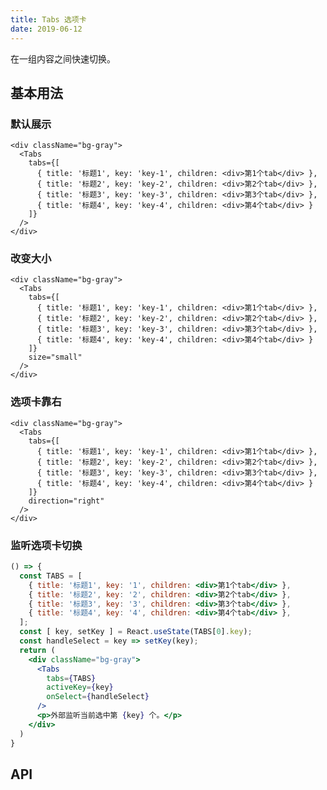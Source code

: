 ```yaml
---
title: Tabs 选项卡
date: 2019-06-12
---
```

在一组内容之间快速切换。

## 基本用法

### 默认展示
```
<div className="bg-gray">
  <Tabs
    tabs={[
      { title: '标题1', key: 'key-1', children: <div>第1个tab</div> },
      { title: '标题2', key: 'key-2', children: <div>第2个tab</div> },
      { title: '标题3', key: 'key-3', children: <div>第3个tab</div> },
      { title: '标题4', key: 'key-4', children: <div>第4个tab</div> }
    ]}
  />
</div>
```

### 改变大小
```
<div className="bg-gray">
  <Tabs
    tabs={[
      { title: '标题1', key: 'key-1', children: <div>第1个tab</div> },
      { title: '标题2', key: 'key-2', children: <div>第2个tab</div> },
      { title: '标题3', key: 'key-3', children: <div>第3个tab</div> },
      { title: '标题4', key: 'key-4', children: <div>第4个tab</div> }
    ]}
    size="small"
  />
</div>
```

### 选项卡靠右
```
<div className="bg-gray">
  <Tabs
    tabs={[
      { title: '标题1', key: 'key-1', children: <div>第1个tab</div> },
      { title: '标题2', key: 'key-2', children: <div>第2个tab</div> },
      { title: '标题3', key: 'key-3', children: <div>第3个tab</div> },
      { title: '标题4', key: 'key-4', children: <div>第4个tab</div> }
    ]}
    direction="right"
  />
</div>
```

### 监听选项卡切换
```jsx
() => {
  const TABS = [
    { title: '标题1', key: '1', children: <div>第1个tab</div> },
    { title: '标题2', key: '2', children: <div>第2个tab</div> },
    { title: '标题3', key: '3', children: <div>第3个tab</div> },
    { title: '标题4', key: '4', children: <div>第4个tab</div> },
  ];
  const [ key, setKey ] = React.useState(TABS[0].key);
  const handleSelect = key => setKey(key);
  return (
    <div className="bg-gray">
      <Tabs
        tabs={TABS}
        activeKey={key}
        onSelect={handleSelect}
      />
      <p>外部监听当前选中第 {key} 个。</p>
    </div>
  )
}
```

## API


